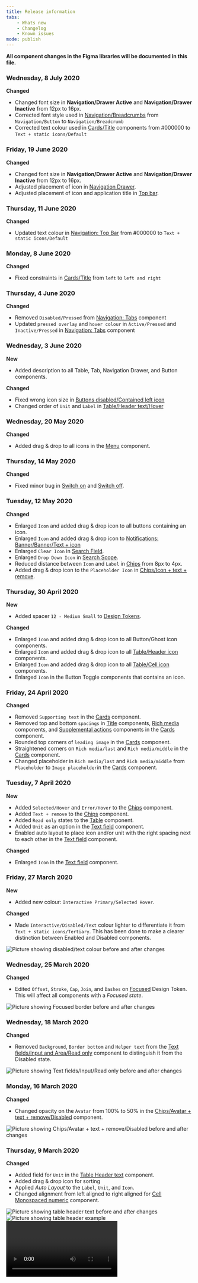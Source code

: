 ```yaml
---
title: Release information
tabs:
    - Whats new
    - Changelog
    - Known issues
mode: publish
---
```


**All component changes in the Figma libraries will be documented in this file.**



### Wednesday, 8 July 2020


**Changed**

* Changed font size in **Navigation/Drawer Active** and **Navigation/Drawer Inactive** from 12px to 16px.
* Corrected font style used in [Navigation/Breadcrumbs](https://www.figma.com/file/0bGXR2sCwMVSDNyyzu5BXrO5/UI%E2%80%94User-Interface?node-id=35%3A4) from `Navigation/Button` to `Navigation/Breadcrumb`
* Corrected text colour used in [Cards/Title](https://www.figma.com/file/0bGXR2sCwMVSDNyyzu5BXrO5/UI%E2%80%94User-Interface?node-id=214%3A764) components from #000000 to `Text + static icons/Default`



### Friday, 19 June 2020


**Changed**

* Changed font size in **Navigation/Drawer Active** and **Navigation/Drawer Inactive** from 12px to 16px.
* Adjusted placement of icon in [Navigation Drawer](https://www.figma.com/file/0bGXR2sCwMVSDNyyzu5BXrO5/UI%E2%80%94User-Interface?node-id=1%3A14).
* Adjusted placement of icon and application title in [Top bar](https://www.figma.com/file/0bGXR2sCwMVSDNyyzu5BXrO5/UI%E2%80%94User-Interface?node-id=35%3A2).



### Thursday, 11 June 2020


**Changed**

* Updated text colour in [Navigation: Top Bar](https://www.figma.com/file/0bGXR2sCwMVSDNyyzu5BXrO5/UI%E2%80%94User-Interface?node-id=660%3A5150) from #000000 to `Text + static icons/Default`



### Monday, 8 June 2020


**Changed**

* Fixed constraints in [Cards/Title](https://www.figma.com/file/0bGXR2sCwMVSDNyyzu5BXrO5/UI%E2%80%94User-Interface?node-id=214%3A764) from `left` to `left and right`



### Thursday, 4 June 2020


**Changed**

* Removed `Disabled/Pressed` from [Navigation: Tabs](https://www.figma.com/file/0bGXR2sCwMVSDNyyzu5BXrO5/UI%E2%80%94User-Interface?node-id=1%3A13) component
* Updated `pressed overlay` and `hover colour` in `Active/Pressed` and `Inactive/Pressed` in [Navigation: Tabs](https://www.figma.com/file/0bGXR2sCwMVSDNyyzu5BXrO5/UI%E2%80%94User-Interface?node-id=1%3A13) component



### Wednesday, 3 June 2020



**New**

* Added description to all Table, Tab, Navigation Drawer, and Button components.



**Changed**

* Fixed wrong icon size in [Buttons disabled/Contained left icon](https://www.figma.com/file/0bGXR2sCwMVSDNyyzu5BXrO5/UI%E2%80%94User-Interface?node-id=146%3A98)
* Changed order of `Unit` and `Label` in [Table/Header text/Hover](https://www.figma.com/file/0bGXR2sCwMVSDNyyzu5BXrO5/UI%E2%80%94User-Interface?node-id=2450%3A1219)



### Wednesday, 20 May 2020


**Changed**

* Added drag & drop to all icons in the [Menu](https://www.figma.com/file/0bGXR2sCwMVSDNyyzu5BXrO5/UI%E2%80%94User-Interface?node-id=1%3A11) component.



### Thursday, 14 May 2020


**Changed**

* Fixed minor bug in [Switch on](https://www.figma.com/file/0bGXR2sCwMVSDNyyzu5BXrO5/UI%E2%80%94User-Interface?node-id=1471%3A2) and [Switch off](https://www.figma.com/file/0bGXR2sCwMVSDNyyzu5BXrO5/UI%E2%80%94User-Interface?node-id=1471%3A14).



### Tuesday, 12 May 2020


**Changed**

* Enlarged `Icon` and added drag & drop icon to all buttons containing an icon.
* Enlarged `Icon` and added drag & drop icon to [Notifications: Banner/Banner/Text + icon](https://www.figma.com/file/0bGXR2sCwMVSDNyyzu5BXrO5/UI%E2%80%94User-Interface?node-id=2628%3A13227)
* Enlarged `Clear Icon` in [Search Field](https://www.figma.com/file/0bGXR2sCwMVSDNyyzu5BXrO5/UI%E2%80%94User-Interface?node-id=2805%3A15543).
* Enlarged `Drop Down Icon` in [Search Scope](https://www.figma.com/file/0bGXR2sCwMVSDNyyzu5BXrO5/UI%E2%80%94User-Interface?node-id=2805%3A15917).
* Reduced distance between `Icon` and `Label` in [Chips](https://www.figma.com/file/0bGXR2sCwMVSDNyyzu5BXrO5/UI%E2%80%94User-Interface?node-id=1%3A6) from 8px to 4px. 
* Added drag & drop icon to the `Placeholder Icon` in [Chips/Icon + text + remove](https://www.figma.com/file/0bGXR2sCwMVSDNyyzu5BXrO5/UI%E2%80%94User-Interface?node-id=5155%3A17914).



### Thursday, 30 April 2020


**New**

* Added spacer `12 - Medium Small` to [Design Tokens](https://www.figma.com/file/0TbIXrrObWj80Cf7KucKYFL0/Design-Tokens?node-id=2%3A8).



**Changed**

* Enlarged `Icon` and added drag & drop icon to all Button/Ghost icon components.
* Enlarged `Icon` and added drag & drop icon to all [Table/Header icon](https://www.figma.com/file/0bGXR2sCwMVSDNyyzu5BXrO5/UI%E2%80%94User-Interface?node-id=2450%3A1220) components.
* Enlarged `Icon` and added drag & drop icon to all [Table/Cell icon](https://www.figma.com/file/0bGXR2sCwMVSDNyyzu5BXrO5/UI%E2%80%94User-Interface?node-id=2450%3A1107) components.
* Enlarged `Icon` in the Button Toggle components that contains an icon. 



### Friday, 24 April 2020


**Changed**

* Removed `Supporting text` in the [Cards](https://www.figma.com/file/0bGXR2sCwMVSDNyyzu5BXrO5/UI%E2%80%94User-Interface?node-id=1%3A5) component.
* Removed top and bottom `spacings` in [Title](https://www.figma.com/file/0bGXR2sCwMVSDNyyzu5BXrO5/UI%E2%80%94User-Interface?node-id=214%3A764) components, [Rich media](https://www.figma.com/file/0bGXR2sCwMVSDNyyzu5BXrO5/UI%E2%80%94User-Interface?node-id=214%3A334) components, and [Supplemental actions](https://www.figma.com/file/0bGXR2sCwMVSDNyyzu5BXrO5/UI%E2%80%94User-Interface?node-id=214%3A321) components in the [Cards](https://www.figma.com/file/0bGXR2sCwMVSDNyyzu5BXrO5/UI%E2%80%94User-Interface?node-id=1%3A5) component.
* Rounded top corners of `leading image` in the [Cards](https://www.figma.com/file/0bGXR2sCwMVSDNyyzu5BXrO5/UI%E2%80%94User-Interface?node-id=1%3A5) component.
* Straightened corners on `Rich media/last` and `Rich media/middle` in the [Cards](https://www.figma.com/file/0bGXR2sCwMVSDNyyzu5BXrO5/UI%E2%80%94User-Interface?node-id=1%3A5) component.
* Changed placeholder in `Rich media/last` and `Rich media/middle` from `Placeholder` to `Image placeholder`in the [Cards](https://www.figma.com/file/0bGXR2sCwMVSDNyyzu5BXrO5/UI%E2%80%94User-Interface?node-id=1%3A5) component.



### Tuesday, 7 April 2020


**New**

* Added `Selected/Hover` and `Error/Hover` to the [Chips](https://www.figma.com/file/0bGXR2sCwMVSDNyyzu5BXrO5/UI%E2%80%94User-Interface?node-id=1%3A6) component.
* Added `Text + remove` to the [Chips](https://www.figma.com/file/0bGXR2sCwMVSDNyyzu5BXrO5/UI%E2%80%94User-Interface?node-id=1%3A6) component.
* Added `Read only` states to the [Table](https://www.figma.com/file/0bGXR2sCwMVSDNyyzu5BXrO5/UI%E2%80%94User-Interface?node-id=1%3A25) component.
* Added `Unit` as an option in the [Text field](https://www.figma.com/file/0bGXR2sCwMVSDNyyzu5BXrO5/UI%E2%80%94User-Interface?node-id=1%3A26) component.
* Enabled auto layout to place icon and/or unit with the right spacing next to each other in the [Text field](https://www.figma.com/file/0bGXR2sCwMVSDNyyzu5BXrO5/UI%E2%80%94User-Interface?node-id=1%3A26) component.


**Changed**
* Enlarged `Icon` in the [Text field](https://www.figma.com/file/0bGXR2sCwMVSDNyyzu5BXrO5/UI%E2%80%94User-Interface?node-id=1%3A26) component.



### Friday, 27 March 2020


**New**

* Added new colour: `Interactive Primary/Selected Hover`.


**Changed**

* Made `Interactive/Disabled/Text` colour lighter to differentiate it from `Text + static icons/Tertiary`. This has been done to make a clearer distinction between Enabled and Disabled components. 

<Image url="images/2020/20200331-disabled-text%201600px.jpg" alt="Picture showing disabled/text colour before and after changes" />



### Wednesday, 25 March 2020


**Changed**

* Edited `Offset`, `Stroke`, `Cap`, `Join`, and `Dashes` on [Focused](https://www.figma.com/file/0TbIXrrObWj80Cf7KucKYFL0/Design-Tokens?node-id=339%3A1806) Design Token. This will affect all components with a *Focused state*. 

<Image url="images/2020/20200325-focused%201600px.jpg" alt="Picture showing Focused border before and after changes" />



### Wednesday, 18 March 2020


**Changed**

* Removed `Background`, `Border bottom` and `Helper text` from the [Text fields/Input and Area/Read only](https://www.figma.com/file/0bGXR2sCwMVSDNyyzu5BXrO5/UI%E2%80%94User-Interface?node-id=1%3A26) component to distinguish it from the Disabled state.

<Image url="images/2020/20200327-text%20fields%20read%20only%201600px.jpg" alt="Picture showing Text fields/Input/Read only before and after changes" />



### Monday, 16 March 2020


**Changed**

* Changed opacity on the `Avatar` from 100% to 50% in the [Chips/Avatar + text + remove/Disabled](https://www.figma.com/file/0bGXR2sCwMVSDNyyzu5BXrO5/UI%E2%80%94User-Interface?node-id=5155%3A17713) component.

<Image url="images/2020/20200316-chips%20disabled%201600px.jpg" alt="Picture showing Chips/Avatar + text + remove/Disabled before and after changes" />



### Thursday, 9 March 2020


**Changed**

* Added field for `Unit` in the [Table Header text](https://www.figma.com/file/0bGXR2sCwMVSDNyyzu5BXrO5/UI%E2%80%94User-Interface?node-id=2450%3A1219) component.
* Added drag & drop icon for sorting
* Applied *Auto Layout* to the `Label`, `Unit`, and `Icon`. 
* Changed alignment from left aligned to right aligned for [Cell Monospaced numeric](https://www.figma.com/file/0bGXR2sCwMVSDNyyzu5BXrO5/UI%E2%80%94User-Interface?node-id=2450%3A1603) component.

<Image url="images/2020/20200309-table header before after 800 px.jpg" alt="Picture showing table header text before and after changes" />

<Image url="images/2020/20200309-table header example 800 px.jpg" alt="Picture showing table header example" />

<Video controls autoPlay loop type="video/mp4" url="video/2020/20200309-Table header text demo.mp4" alt="Video showing how to drag&drop icons and how to adjust table header component" />


**New**

* Added new state ActiveResting for [Table Cell input](https://www.figma.com/file/0bGXR2sCwMVSDNyyzu5BXrO5/UI%E2%80%94User-Interface?node-id=2450%3A2487) component.

<Image url="images/2020/20200309-table cell input activeresting 800 px.jpg" alt="Picture showing new ActiveResting state for table cell input" />

<Image url="images/2020/20200309-table example active row 800px.jpg" alt="Picture showing example for active row, using ActiveResting state" />



### Thursday, 27 February 2020


**New**

* Added [Buttons toggle](https://www.figma.com/file/0bGXR2sCwMVSDNyyzu5BXrO5/UI%E2%80%94User-Interface?node-id=27%3A3) component to Figma.



### Wednesday, 19 February 2020


**Changed**

* Updated vertical constraints on icons and avatars in the [Chips](https://eds.equinor.com/components/chips/) component from `scale` to `center` to allow reduction of the component height from 48px to 32px. 
* Moved *Listing frame* in **Navigation Drawer/Listing/Desktop** 1px to the right because the previous placement was not aligned to the grid. 
